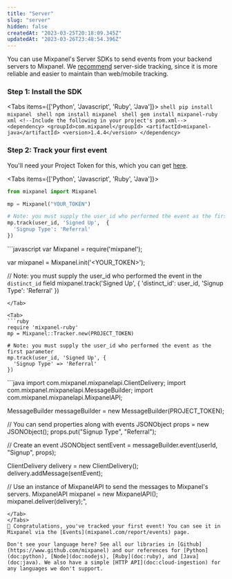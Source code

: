 ```yaml
---
title: "Server"
slug: "server"
hidden: false
createdAt: "2023-03-25T20:18:09.345Z"
updatedAt: "2023-03-26T23:48:54.396Z"
---
```



You can use Mixpanel's Server SDKs to send events from your backend servers to Mixpanel. We [recommend](doc:plan-your-implementation#need-to-start-tracking-product-data) server-side tracking, since it is more reliable and easier to maintain than web/mobile tracking.

### Step 1: Install the SDK
<Tabs items={['Python', 'Javascript', 'Ruby', 'Java']}>
  <Tab>
    ```shell
    pip install mixpanel
    ```
  </Tab>
  <Tab>
    ```shell
    npm install mixpanel
    ```
  </Tab>
  <Tab>
    ```shell
    gem install mixpanel-ruby
    ```
  </Tab>
  <Tab>
    ```xml
      <!--Include the following in your project's pom.xml-->
      <dependency>
        <groupId>com.mixpanel</groupId>
        <artifactId>mixpanel-java</artifactId>
        <version>1.4.4</version>
      </dependency>
     ```
  </Tab>
</Tabs>

### Step 2: Track your first event

You'll need your Project Token for this, which you can get [here](mixpanel.com/settings/project).

<Tabs items={['Python', 'Javascript', 'Ruby', 'Java']}>
  <Tab>
  ```python
  from mixpanel import Mixpanel

  mp = Mixpanel("YOUR_TOKEN")

  # Note: you must supply the user_id who performed the event as the first parameter.
  mp.track(user_id, 'Signed Up',  {
    'Signup Type': 'Referral'
  })
  ```
  </Tab>

  <Tab>
  ```javascript
  var Mixpanel = require('mixpanel');

  var mixpanel = Mixpanel.init('<YOUR_TOKEN>');

  // Note: you must supply the user_id who performed the event in the `distinct_id` field
  mixpanel.track('Signed Up', {
    'distinct_id': user_id,
    'Signup Type': 'Referral'
  })
  ```
  </Tab>

  <Tab>
  ```ruby
  require 'mixpanel-ruby'
  mp = Mixpanel::Tracker.new(PROJECT_TOKEN)

  # Note: you must supply the user_id who performed the event as the first parameter
  mp.track(user_id, 'Signed Up', {
    'Signup Type' => 'Referral'
  })
  ```
  </Tab>
  <Tab>
  ```java
  import com.mixpanel.mixpanelapi.ClientDelivery;
  import com.mixpanel.mixpanelapi.MessageBuilder;
  import com.mixpanel.mixpanelapi.MixpanelAPI;

  MessageBuilder messageBuilder = new MessageBuilder(PROJECT_TOKEN);

  // You can send properties along with events
  JSONObject props = new JSONObject();
  props.put("Signup Type", "Referral");

  // Create an event
  JSONObject sentEvent = messageBuilder.event(userId, "Signup", props);

  ClientDelivery delivery = new ClientDelivery();
  delivery.addMessage(sentEvent);

  // Use an instance of MixpanelAPI to send the messages to Mixpanel's servers.
  MixpanelAPI mixpanel = new MixpanelAPI();
  mixpanel.deliver(delivery);",
  ```
  </Tab>
</Tabs>
🎉 Congratulations, you've tracked your first event! You can see it in Mixpanel via the [Events](mixpanel.com/report/events) page. 

Don't see your language here? See all our libraries in [Github](https://www.github.com/mixpanel) and our references for [Python](doc:python), [Node](doc:nodejs), [Ruby](doc:ruby), and [Java](doc:java). We also have a simple [HTTP API](doc:cloud-ingestion) for any languages we don't support.
